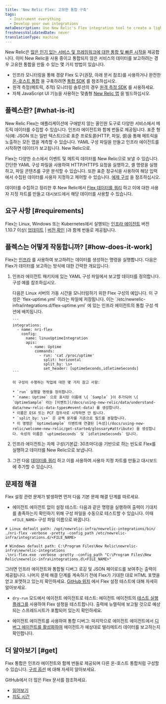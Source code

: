 ```yaml
---
title: 'New Relic Flex: 고유한 통합 구축'
tags:
  - Instrument everything
  - Develop your own integrations
metaDescription: Use New Relic's Flex integration tool to create a lightweight custom integration that reports event and metric data to New Relic.
freshnessValidatedDate: never
translationType: machine
---
```


New Relic은 [많은 인기 있는 서비스 및 프레임워크에 대한 통합 및 빠른 시작을](https://newrelic.com/instant-observability/) 제공합니다. 이미 New Relic을 사용 중이고 통합되지 않은 서비스의 데이터를 보고하려는 경우 고유한 통합을 만들 수 있는 몇 가지 방법이 있습니다.

* 인프라 모니터링을 통해 경량 Flex 도구(권장, 아래 문서 참조)를 사용하거나 완전한 [온-호스트 통합](/docs/integrations/host-integrations/getting-started/introduction-host-integrations) 을 구축하려면 [통합 SDK](/docs/integrations/integrations-sdk/getting-started/introduction-infrastructure-integrations-sdk) 를 참조하십시오.
* 원격 측정(메트릭, 추적) 모니터링 솔루션의 경우 [원격 측정 SDK](/docs/data-ingest-apis/get-data-new-relic/new-relic-sdks/telemetry-sdks-send-custom-telemetry-data-new-relic) 를 사용하세요.
* 자체 JavaScript UI 기능을 사용하는 맞춤형 [New Relic 앱](/docs/new-relic-one/use-new-relic-one/build-new-relic-one/new-relic-one-build-your-own-custom-new-relic-one-application) 을 빌드하십시오.

## 플렉스란? [#what-is-it]

New Relic Flex는 애플리케이션에 구애받지 않는 올인원 도구로 다양한 서비스에서 메트릭 데이터를 수집할 수 있습니다. 인프라 에이전트와 함께 번들로 제공됩니다. 표준 형식(예: JSON 또는 일반 텍스트)으로 표준 프로토콜(HTTP, 파일, 셸)을 통해 메트릭을 노출하는 모든 앱을 계측할 수 있습니다. YAML 구성 파일을 만들고 인프라 에이전트를 시작하면 데이터가 보고됩니다. New Relic으로.

Flex는 다양한 소스에서 이벤트 및 메트릭 데이터를 New Relic으로 보낼 수 있습니다. 간단한 YAML 구성 파일을 사용하여 HTTP/HTTPS 요청을 실행하고, 셸 명령을 실행하고, 파일 콘텐츠를 구문 분석할 수 있습니다. 또한 표준 정규식을 사용하여 해당 입력에서 수집된 데이터를 사용자 지정하고 제어할 수 있습니다. [예제 구성](#example) 을 참조하십시오.

데이터를 수집하고 정리한 후 New Relic에서 [Flex 데이터를 쿼리](/docs/using-new-relic/data/understand-data/query-new-relic-data) 하고 이에 대한 사용자 지정 차트를 만들고 대시보드에서 해당 데이터를 사용할 수 있습니다.

## 요구 사항 [#requirements]

Flex는 Linux, Windows 또는 Kubernetes에서 실행되는 [인프라 에이전트](/docs/infrastructure/install-infrastructure-agent/get-started/install-infrastructure-agent) 버전 1.10.7 이상( [업데이트](/docs/infrastructure/install-configure-manage-infrastructure/update-or-uninstall/update-infrastructure-agent) | [버전 확인](/docs/infrastructure/install-configure-manage-infrastructure/update-or-uninstall/update-infrastructure-agent#check-version) )과 함께 번들로 제공됩니다.

## 플렉스는 어떻게 작동합니까? [#how-does-it-work]

Flex는 [인프라](/docs/infrastructure/install-infrastructure-agent/get-started/install-infrastructure-agent) 를 사용하여 보고하려는 데이터를 생성하는 명령을 실행합니다. 다음은 Flex가 데이터를 보고하는 방식에 대한 간략한 개요입니다.

1. 인프라 에이전트 패키지에 있는 YAML 구성 파일에서 보고할 데이터를 정의합니다. 구성 예를 참조하십시오.

   <CollapserGroup>
     <Collapser id="example" title="구성 예">
       다음은 Linux 서버의 가동 시간을 모니터링하기 위한 Flex 구성의 예입니다. 이 구성은 `flex-uptime.yml` 이라는 파일에 저장됩니다. 이는 `/etc/newrelic-infra/integrations.d/flex-uptime.yml` 에 있는 인프라 에이전트의 통합 구성 섹션에 배치됩니다.

       ```
       integrations:
         - name: nri-flex    
           config:
             name: linuxUptimeIntegration
             apis:
               - name: Uptime
                 commands:
                   - run: 'cat /proc/uptime'
                     split: horizontal
                     split_by: \s+
                     set_header: [uptimeSeconds,idletimeSeconds]
       ```

       이 구성이 수행하는 작업에 대한 몇 가지 참고 사항:

       * `run` 실행할 명령을 정의합니다.
       * `name: Uptime` 으로 표시된 이름에 \{ `Sample` }이 추가되어 \{ `UptimeSample` 라는 [이벤트](/docs/using-new-relic/data/understand-data/new-relic-data-types#event-data) 를 생성합니다.
       * 이름은 ESX 또는 PCF 접두사로 시작하면 안 됩니다.
       * `split_by: \s+` 은 공백 문자를 기준으로 필드를 분할합니다.
       * 이 명령은 `UptimeSample` 이벤트에 연결된 [속성](/docs/using-new-relic/welcome-new-relic/get-started/glossary#attribute) 을 생성합니다. 속성의 이름은 `uptimeSeconds` 및 `idletimeSeconds` 입니다.
     </Collapser>
   </CollapserGroup>

2. 인프라 에이전트는 자체 구성(기본값: 30초마다)을 기반으로 하는 빈도로 Flex를 실행하고 데이터를 New Relic으로 보냅니다.

3. 그런 다음 [데이터를 쿼리](/docs/using-new-relic/data/understand-data/query-new-relic-data) 하고 이를 사용하여 사용자 지정 차트를 만들고 대시보드에 추가할 수 있습니다.

<InstallFeedback />

## 문제점 해결

Flex 설정 관련 문제가 발생하면 먼저 다음 기본 문제 해결 단계를 따르세요.

* 에이전트 에이전트 없이 설정 테스트: 다음과 같은 명령을 실행하여 출력이 기대치를 충족하는지 확인하기 위해 구성 파일을 수동으로 테스트할 수 있습니다. 이때 `<FILE_NAME>` 구성 파일 이름으로 바꿉니다.

```
# Linux default path: /opt/newrelic-infra/newrelic-integrations/bin/ 
./nri-flex -verbose -pretty -config_path /etc/newrelic-infra/integrations.d/<FILE_NAME>

# Windows default path: C:\Program Files\New Relic\newrelic-infra\newrelic-integrations
.\nri-flex.exe -verbose -pretty -config_path "C:\Program Files\New Relic\newrelic-infra\integrations.d\<FILE_NAME>"
```

그러면 인프라 에이전트와 통합될 디버그 로깅 및 JSON 페이로드를 보여주는 출력이 제공됩니다. 나머지 문제 해결 단계를 계속하기 전에 Flex가 기대한 대로 HTML 포맷을 얻고 포맷하고 있는지 확인하세요. [GitHub 위치](https://github.com/newrelic/nri-flex/blob/master/docs/troubleshooting.md#testing-a-config) 에서 Flex 설정 테스트에 대해 자세히 알아보세요.

* `dry-run` 모드에서 에이전트 에이전트로 테스트: 에이전트 에이전트의 [테스트 실행 플래그를](/docs/infrastructure/host-integrations/troubleshooting/run-integrations-manually/) 사용하여 Flex 설정을 테스트합니다. 출력에 뉴렐릭에 보고될 것으로 예상되는 스프레드시트가 포함되어 있는지 확인하세요.

* 에이전트 에이전트를 사용하여 통합 디버그: 마지막으로 에이전트 에이전트에서 [디버그 에이전트를 활성화하여](/docs/infrastructure/infrastructure-troubleshooting/troubleshoot-logs/generate-logs-troubleshooting-infrastructure/) 에이전트가 예상대로 텔리메트리 데이터를 보고하는지 확인합니다.

## 더 알아보기 [#get]

Flex 통합은 인프라 에이전트와 함께 번들로 제공되며 다른 온-호스트 통합처럼 구성할 수 있습니다. [구성 옵션](/docs/infrastructure/host-integrations/infrastructure-integrations-sdk/specifications/host-integrations-standard-configuration-format) 에 대해 자세히 알아보세요.

GitHub에서 더 많은 Flex 문서를 참조하세요.

* [읽어보기](https://github.com/newrelic/nri-flex)
* [지도 시간](https://github.com/newrelic/nri-flex/blob/master/docs/basic-tutorial.md)